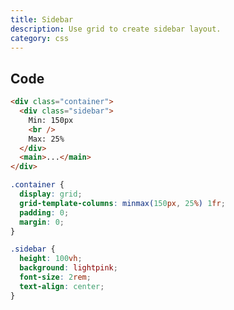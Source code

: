 ```yaml
---
title: Sidebar
description: Use grid to create sidebar layout.
category: css
---
```


## Code

```html
<div class="container">
  <div class="sidebar">
    Min: 150px
    <br />
    Max: 25%
  </div>
  <main>...</main>
</div>
```

```css
.container {
  display: grid;
  grid-template-columns: minmax(150px, 25%) 1fr;
  padding: 0;
  margin: 0;
}

.sidebar {
  height: 100vh;
  background: lightpink;
  font-size: 2rem;
  text-align: center;
}
```
